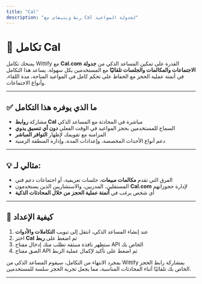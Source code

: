 ```yaml
---
title: "Cal"
description: "ربط ويتيفاي مع Cal لجدولة المواعيد"
---
```

# 📅 تكامل Cal

يمنحك تكامل Wittify مع **Cal.com** القدرة على تمكين المساعد الذكي من **جدولة الاجتماعات والمكالمات والجلسات تلقائيًا** مع المستخدمين بكل سهولة. يساعد هذا التكامل في أتمتة عملية الحجز مع الحفاظ على تحكم كامل في المواعيد المتاحة، مدة اللقاء، وأنواع الاجتماعات.

---

## ✅ ما الذي يوفره هذا التكامل

* مشاركة **روابط Cal** مباشرة في المحادثة مع المساعد الذكي
* السماح للمستخدمين بحجز المواعيد في الوقت الفعلي **دون أي تنسيق يدوي**
* المزامنة مع تقويمك لإظهار **التوافر المباشر**
* دعم أنواع الأحداث المخصصة، وإعدادات المدة، وإدارة المنطقة الزمنية

---

## 💡 مثالي لـ:

* الفرق التي تقدم **مكالمات مبيعات**، جلسات تعريفية، أو اجتماعات دعم فني
* المستقلين، المدربين، والاستشاريين الذين يستخدمون **Cal.com** لإدارة حجوزاتهم
* أي شخص يرغب في **أتمتة عملية الحجز من خلال المحادثات الذكية**

---

## 🔧 كيفية الإعداد

1. عند إنشاء المساعد الذكي، انتقل إلى تبويب **التكاملات والأدوات**
2. اختر **Cal** ثم اضغط على **ربط**
3. ستظهر نافذة منبثقة تطلب منك إدخال مفتاح API الخاص بك
4. الصق مفتاح API ثم اضغط على تأكيد لإكمال عملية الربط

بمجرد الانتهاء من التكامل، سيقوم المساعد الذكي من Wittify بمشاركة رابط الحجز الخاص بك تلقائيًا أثناء المحادثات المناسبة، مما يجعل تجربة الحجز سلسة للمستخدمين.

---
